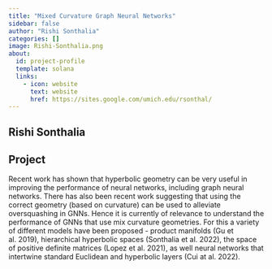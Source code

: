 ```yaml
---
title: "Mixed Curvature Graph Neural Networks"
sidebar: false
author: "Rishi Sonthalia"
categories: []
image: Rishi-Sonthalia.png
about:
  id: project-profile
  template: solana
  links:
    - icon: website
      text: website
      href: https://sites.google.com/umich.edu/rsonthal/
---
```

## Rishi Sonthalia


## Project
Recent work has shown that hyperbolic geometry can be very useful in improving the performance of neural networks, including graph neural networks. There has also been recent work suggesting that using the correct geometry (based on curvature) can be used to alleviate oversquashing in GNNs. Hence it is currently of relevance to understand the performance of GNNs that use mix curvature geometries. For this a variety of different models have been proposed - product manifolds (Gu et al. 2019), hierarchical hyperbolic spaces (Sonthalia et al. 2022), the space of positive definite matrices (Lopez et al. 2021), as well neural networks that intertwine standard Euclidean and hyperbolic layers (Cui at al. 2022).
